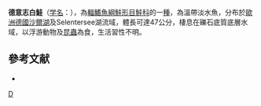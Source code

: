 {{Speciesbox 
| taxon = Coregonus holsata
| status = NE
| status_system = IUCN3.1
| authority = [[Thienemann|Thienemann]], 1916
| synonyms = *''Coregonus maraena holsata '', Thienemann, 1916 
*''Coregonus holsatus '', Thienemann, 1916 
}}

'''德意志白鮭'''（[[學名|学名]]：'''{{Lang|la|Coregonus holsata}}'''），為[[輻鰭魚綱|輻鰭魚綱]][[鮭形目|鮭形目]][[鮭科|鮭科]]的一[[種|種]]，為溫帶淡水魚，分布於[[歐洲|歐洲]][[德國|德國]][[沙爾湖|沙爾湖]]及Selentersee湖流域，體長可達47公分，棲息在礫石底質底層水域，以浮游動物及[[昆蟲|昆蟲]]為食，生活習性不明。

==參考文献==
*{{FishBase_species|genus=Coregonus|species=holsata|year=2015|month=10}}
{{Taxonbar|from=Q5595922}}

[[Category:白鮭屬|D]]